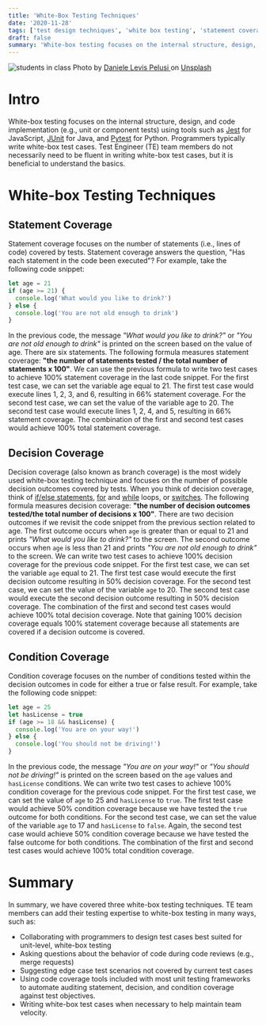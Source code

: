 ```yaml
---
title: 'White-Box Testing Techniques'
date: '2020-11-28'
tags: ['test design techniques', 'white box testing', 'statement coverage', 'decision coverage']
draft: false
summary: 'White-box testing focuses on the internal structure, design, and code implementation using tools such as Jest for JavaScript, JUnit for Java, and Pytest for Python...'
---
```


<div className="text-center">
  <Image alt="students in class" src="/static/images/white-box.jpg" width={600} height={434} />
  Photo by <a href="https://unsplash.com/@yogidan2012?utm_source=unsplash&utm_medium=referral&utm_content=creditCopyText">
    Daniele Levis Pelusi
  </a> on <a href="https://unsplash.com/s/photos/white-box?utm_source=unsplash&utm_medium=referral&utm_content=creditCopyText">Unsplash</a>
</div>

# Intro

White-box testing focuses on the internal structure, design, and code implementation (e.g., unit or component tests) using tools such as [Jest](https://jestjs.io/) for JavaScript, [JUnit](https://junit.org/junit5/) for Java, and [Pytest](https://docs.pytest.org/en/6.2.x/) for Python. Programmers typically write white-box test cases. Test Engineer (TE) team members do not necessarily need to be fluent in writing white-box test cases, but it is beneficial to understand the basics.

# White-box Testing Techniques

## Statement Coverage

Statement coverage focuses on the number of statements (i.e., lines of code) covered by tests. Statement coverage answers the question, "Has each statement in the code been executed"? For example, take the following code snippet:

```js
let age = 21
if (age >= 21) {
  console.log('What would you like to drink?')
} else {
  console.log('You are not old enough to drink')
}
```

In the previous code, the message _"What would you like to drink?"_ or _"You are not old enough to drink"_ is printed on the screen based on the value of age. There are six statements. The following formula measures statement coverage: **"the number of statements tested / the total number of statements x 100"**. We can use the previous formula to write two test cases to achieve 100% statement coverage in the last code snippet. For the first test case, we can set the variable age equal to 21. The first test case would execute lines 1, 2, 3, and 6, resulting in 66% statement coverage. For the second test case, we can set the value of the variable age to 20. The second test case would execute lines 1, 2, 4, and 5, resulting in 66% statement coverage. The combination of the first and second test cases would achieve 100% total statement coverage.

## Decision Coverage

Decision coverage (also known as branch coverage) is the most widely used white-box testing technique and focuses on the number of possible decision outcomes covered by tests. When you think of decision coverage, think of [if/else statements](https://developer.mozilla.org/en-US/docs/Web/JavaScript/Reference/Statements/if...else), [for](https://www.w3schools.com/python/python_for_loops.asp) and [while](https://www.w3schools.com/python/python_while_loops.asp) loops, or [switches](https://www.w3schools.com/java/java_switch.asp). The following formula measures decision coverage: **"the number of decision outcomes tested/the total number of decisions x 100"**. There are two decision outcomes if we revisit the code snippet from the previous section related to age. The first outcome occurs when <code>age</code> is greater than or equal to 21 and prints _"What would you like to drink?"_ to the screen. The second outcome occurs when <code>age</code> is less than 21 and prints _"You are not old enough to drink"_ to the screen. We can write two test cases to achieve 100% decision coverage for the previous code snippet. For the first test case, we can set the variable <code>age</code> equal to 21. The first test case would execute the first decision outcome resulting in 50% decision coverage. For the second test case, we can set the value of the variable <code>age</code> to 20. The second test case would execute the second decision outcome resulting in 50% decision coverage. The combination of the first and second test cases would achieve 100% total decision coverage. Note that gaining 100% decision coverage equals 100% statement coverage because all statements are covered if a decision outcome is covered.

## Condition Coverage

Condition coverage focuses on the number of conditions tested within the decision outcomes in code for either a true or false result. For example, take the following code snippet:

```js
let age = 25
let hasLicense = true
if (age >= 18 && hasLicense) {
  console.log('You are on your way!')
} else {
  console.log('You should not be driving!')
}
```

In the previous code, the message _"You are on your way!"_ or _"You should not be driving!"_ is printed on the screen based on the <code>age</code> values and <code>hasLicense</code> conditions. We can write two test cases to achieve 100% condition coverage for the previous code snippet. For the first test case, we can set the value of <code>age</code> to 25 and <code>hasLicense</code> to <code>true</code>. The first test case would achieve 50% condition coverage because we have tested the <code>true</code> outcome for both conditions. For the second test case, we can set the value of the variable <code>age</code> to 17 and <code>hasLicense</code> to <code>false</code>. Again, the second test case would achieve 50% condition coverage because we have tested the false outcome for both conditions. The combination of the first and second test cases would achieve 100% total condition coverage.

# Summary

In summary, we have covered three white-box testing techniques. TE team members can add their testing expertise to white-box testing in many ways, such as:

- Collaborating with programmers to design test cases best suited for unit-level, white-box testing
- Asking questions about the behavior of code during code reviews (e.g., merge requests)
- Suggesting edge case test scenarios not covered by current test cases
- Using code coverage tools included with most unit testing frameworks to automate auditing statement, decision, and condition coverage against test objectives.
- Writing white-box test cases when necessary to help maintain team velocity.
